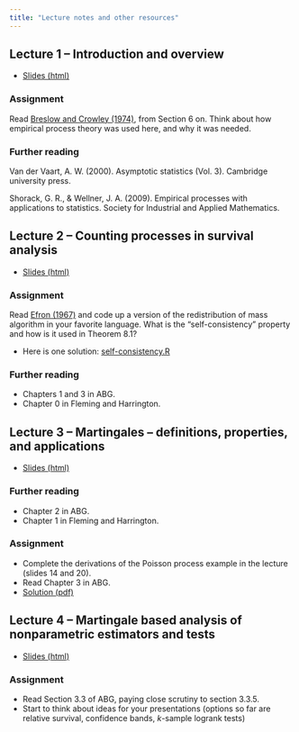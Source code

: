 ```yaml
---
title: "Lecture notes and other resources"
---
```


## Lecture 1 -- Introduction and overview

- [Slides (html)](notes/01-introduction.html)

### Assignment

Read [Breslow and Crowley (1974)](breslow-crowley-1974.pdf), from Section 6 on. Think about how empirical process theory was used here, and why it was needed. 

### Further reading

Van der Vaart, A. W. (2000). Asymptotic statistics (Vol. 3). Cambridge university press.

Shorack, G. R., & Wellner, J. A. (2009). Empirical processes with applications to statistics. Society for Industrial and Applied Mathematics.

## Lecture 2 -- Counting processes in survival analysis

- [Slides (html)](notes/02-counting-intro.html)

### Assignment

Read [Efron (1967)](Efron1967.pdf) and code up a version of the redistribution of mass algorithm in your favorite language. What is the "self-consistency" property and how is it used in Theorem 8.1? 

- Here is one solution: [self-consistency.R](self-consistency.html)

### Further reading

- Chapters 1 and 3 in ABG.
- Chapter 0 in Fleming and Harrington.

## Lecture 3 -- Martingales -- definitions, properties, and applications

- [Slides (html)](notes/03-martingale-intro.html)

### Further reading

- Chapter 2 in ABG.
- Chapter 1 in Fleming and Harrington.

### Assignment

- Complete the derivations of the Poisson process example in the lecture (slides 14 and 20).
- Read Chapter 3 in ABG.
- [Solution (pdf)](poisson-process.pdf)

## Lecture 4 -- Martingale based analysis of nonparametric estimators and tests

- [Slides (html)](notes/04-nonparametrics.html)

### Assignment

- Read Section 3.3 of ABG, paying close scrutiny to section 3.3.5. 
- Start to think about ideas for your presentations (options so far are relative survival, confidence bands, $k$-sample logrank tests)



